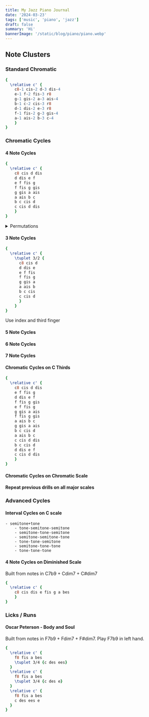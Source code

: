 ```yaml
---
title: My Jazz Piano Journal
date: '2024-03-23'
tags: ['music', 'piano', 'jazz']
draft: false
summary: 'Hi'
bannerImage: '/static/blog/piano/piano.webp'
---
```



## Note Clusters

### Standard Chromatic

```lilypond
{
  \relative c' {
    c8-1 cis-2 d-3 dis-4
    e-1 f-2 fis-3 r8
    g-1 gis-2 a-3 ais-4
    b-1 c-2 cis-3 r8
    d-1 dis-2 e-3 r8
    f-1 fis-2 g-3 gis-4
    a-1 ais-2 b-3 c-4
    }
}
```

### Chromatic Cycles

#### 4 Note Cycles

```lilypond
{
  \relative c' {
    c8 cis d dis
    d dis e f
    e f fis g
    f fis g gis
    g gis a ais
    a ais b c
    b c cis d
    c cis d dis
    }
}
```

<details closed>
<summary>Permutations</summary>

- Starting with 1
	- 1234
	- 1243
	- 1324
	- 1342
	- 1423
	- 1432
- Starting with 2
	- 2134
	- 2143
	- 2314
	- 2341
	- 2413
	- 2431
- Starting with 3
	- 3124
	- 3142
	- 3214
	- 3241
	- 3412
	- 3421
- Starting with 4
	- 4123
	- 4132
	- 4213
	- 4231
	- 4312
	- 4321
</details>

#### 3 Note Cycles

```lilypond
{
  \relative c' {
    \tuplet 3/2 { 
      c8 cis d 
      d dis e
      e f fis
      f fis g
      g gis a
      a ais b
      b c cis
      c cis d
      }
    }
}
```
Use index and third finger

#### 5 Note Cycles

#### 6 Note Cycles

#### 7 Note Cycles


#### Chromatic Cycles on C Thirds

```lilypond
{
  \relative c' {
    c8 cis d dis
    e f fis g
    d dis e f
    f fis g gis
    e f fis g
    g gis a ais
    f fis g gis
    a ais b c
    g gis a ais
    b c cis d
    a ais b c
    c cis d dis
    b c cis d
    d dis e f
    c cis d dis
    }
}
```

#### Chromatic Cycles on Chromatic Scale

#### Repeat previous drills on all major scales

### Advanced Cycles
#### Interval Cycles on C scale
	- semitone+tone
		- tone-semitone-semitone
		- semitone-tone-semitone
		- semitone-semitone-tone
		- tone-tone-semitone
		- semitone-tone-tone
		- tone-tone-tone

#### 4 Note Cycles on Diminished Scale
Built from notes in C7b9 + Cdim7 + C#dim7

```lilypond
{
  \relative c' {
    c8 cis dis e fis g a bes
    }
}
```

### Licks / Runs

#### Oscar Peterson - Body and Soul

Built from notes in F7b9 + Fdim7 + F#dim7. Play F7b9 in left hand.

```lilypond
{
  \relative c' {
    f8 fis a bes
    \tuplet 3/4 {c des ees}
  }
  \relative c' {
    f8 fis a bes
    \tuplet 3/4 {c des e}
  }
  \relative c' {
    f8 fis a bes
    c des ees e
  }
}
```
